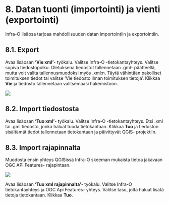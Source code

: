# 8. Datan tuonti (importointi) ja vienti (exportointi)

Infra-O lisäosa tarjoaa mahdollisuuden datan importointiin ja exportointiin.

## 8.1. Export

Avaa lisäosan **'Vie xml'**- työkalu. Valitse Infra-O -tietokantayhteys. Valitse sopiva tiedostopolku. Oletuksena tiedostot tallennetaan .gml- päätteellä, mutta voit valita tallennusmuodoksi myös .xml:n. Täytä vähintään pakolliset toimituksen tiedot tai valitse 'Vie tiedosto ilman toimituksen tietoja'. Klikkaa **Vie** ja tiedosto tallennetaan valitsemaasi hakemistoon.

![](img/osio_8/image_1.png)

## 8.2. Import tiedostosta

Avaa lisäosan **'Tuo xml'**- työkalu. Valitse Infra-O -tietokantayhteys. Etsi .xml tai .gml tiedosto, jonka haluat tuoda tietokantaan. Klikkaa **Tuo** ja tiedoston sisältämät tiedot tallennetaan tietokantaan ja päivittyvät QGIS- projektiin.

## 8.3. Import rajapinnalta

Muodosta ensin yhteys QGISissä Infra-O skeeman mukaista tietoa jakavaan OGC API Features- rajapintaan.

![](img/osio_8/image_2.png)

Avaa lisäosan **'Tuo xml rajapinnalta'**- työkalu. Valitse Infra-O tietokantayhteys ja OGC Api Features- yhteys. Valitse taso, jolta haluat lisätä tietoja tietokantaan. Klikkaa **Tuo**.